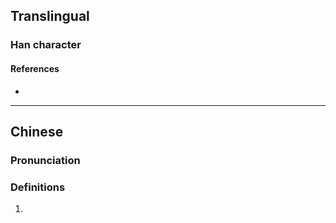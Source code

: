 {{character info}}
==Translingual==

===Han character===
{{Han char|rn=64|rad=手|as=11|sn=14|four=58027|canj=QOAH|ids=⿰扌傷}}

====References====
* {{Han ref|kx=0450.210|dkj=12607|dj=0801.050|hdz=31947.060|uh=6465|ud=25701|bh=E1F2|bd=57842}}

----

==Chinese==
{{zh-forms|s=𫼟}}

===Pronunciation===
{{zh-pron
|m=tàng
|c=tong3
|cat=
}}

===Definitions===
{{zh-hanzi}}

# {{rfdef|zh}}